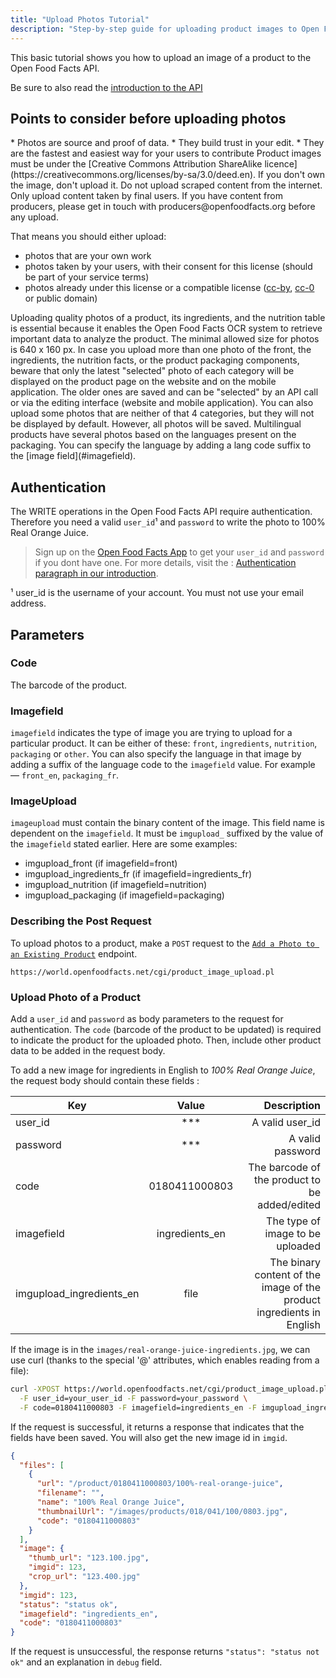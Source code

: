 ```yaml
---
title: "Upload Photos Tutorial"
description: "Step-by-step guide for uploading product images to Open Food Facts API with authentication and proper formatting"
---
```



This basic tutorial shows you how to upload an image of a product to the Open Food Facts API.

Be sure to also read the [introduction to the API](/docs/Product-Opener/api-docs)

## Points to consider before uploading photos

<Steps>
<Step title="Why photos are important on Open Food Facts">
* Photos are source and proof of data.
* They build trust in your edit.
* They are the fastest and easiest way for your users to contribute
</Step>
<Step title="Image license">
Product images must be under the [Creative Commons Attribution ShareAlike licence](https://creativecommons.org/licenses/by-sa/3.0/deed.en).
If you don't own the image, don't upload it. Do not upload scraped content from the internet. Only upload content taken by final users. If you have content from producers, please get in touch with producers@openfoodfacts.org before any upload.

That means you should either upload:

- photos that are your own work
- photos taken by your users, with their consent for this license (should be part of your service terms)
- photos already under this license or a compatible license ([cc-by](https://creativecommons.org/licenses/by/4.0/), [cc-0](https://creativecommons.org/share-your-work/public-domain/cc0/) or public domain)

</Step>
<Step title="Image Quality">
Uploading quality photos of a product, its ingredients, and the nutrition table is essential because it enables the Open Food Facts OCR system to retrieve important data to analyze the product. The minimal allowed size for photos is 640 x 160 px.
</Step>
<Step title="Upload Behavior">
In case you upload more than one photo of the front, the ingredients, the nutrition facts, or the product packaging components, beware that only the latest "selected" photo of each category will be displayed on the product page on the website and on the mobile application.
The older ones are saved and can be "selected" by an API call or via the editing interface (website and mobile application).
You can also upload some photos that are neither of that 4 categories, but they will not be displayed by default. However, all photos will be saved.
</Step>
<Step title="Label Languages">
Multilingual products have several photos based on the languages present on the packaging. You can specify the language by adding a lang code suffix to the [image field](#imagefield).
</Step>
</Steps>

## Authentication

The WRITE operations in the Open Food Facts API require authentication. Therefore you need a valid `user_id`¹ and `password` to write the photo to 100% Real Orange Juice.

> Sign up on the [Open Food Facts App](https://world.openfoodfacts.org/) to get your `user_id` and `password` if you dont have one.
> For more details, visit the : [Authentication paragraph in our introduction](/docs/Product-Opener/api-docs/index#authentication).

¹ user_id is the username of your account. You must not use your email address.

## Parameters

### Code

The barcode of the product.

### Imagefield

`imagefield` indicates the type of image you are trying to upload for a particular product. It can be either of these: `front`, `ingredients`, `nutrition`, `packaging` or `other`. You can also specify the language in that image by adding a suffix of the language code to the `imagefield` value. For example — `front_en`, `packaging_fr`.

### ImageUpload

`imageupload` must contain the binary content of the image. This field name is dependent on the `imagefield`. It must be `imgupload_` suffixed by the value of the `imagefield` stated earlier. Here are some examples:

- imgupload_front (if imagefield=front)
- imgupload_ingredients_fr (if imagefield=ingredients_fr)
- imgupload_nutrition (if imagefield=nutrition)
- imgupload_packaging (if imagefield=packaging)

### Describing the Post Request

To upload photos to a product, make a `POST` request to the [`Add a Photo to an Existing Product`](https://openfoodfacts.github.io/openfoodfacts-server/api/ref-v2/#post-/cgi/product_image_upload.pl) endpoint.

```text title="Image Upload Endpoint"
https://world.openfoodfacts.net/cgi/product_image_upload.pl
```

### Upload Photo of a Product

Add a `user_id` and `password` as body parameters to the request for authentication. The `code` (barcode of the product to be updated) is required to indicate the product for the uploaded photo. Then, include other product data to be added in the request body.

To add a new image for ingredients in English to _100% Real Orange Juice_, the request body should contain these fields :

| Key                      |     Value      |                                                           Description |
| ------------------------ | :------------: | --------------------------------------------------------------------: |
| user_id                  |     \*\*\*     |                                                       A valid user_id |
| password                 |     \*\*\*     |                                                      A valid password |
| code                     | 0180411000803  |                         The barcode of the product to be added/edited |
| imagefield               | ingredients_en |                                      The type of image to be uploaded |
| imgupload_ingredients_en |      file      | The binary content of the image of the product ingredients in English |

If the image is in the `images/real-orange-juice-ingredients.jpg`, we can use curl (thanks to the special '@' attributes, which enables reading from a file):

```bash title="Upload Ingredients Image with cURL"
curl -XPOST https://world.openfoodfacts.net/cgi/product_image_upload.pl \
  -F user_id=your_user_id -F password=your_password \
  -F code=0180411000803 -F imagefield=ingredients_en -F imgupload_ingredients_en=@images/real-orange-juice-ingredients.jpg
```

If the request is successful, it returns a response that indicates that the fields have been saved.
You will also get the new image id in `imgid`.

```json
{
  "files": [
    {
      "url": "/product/0180411000803/100%-real-orange-juice",
      "filename": "",
      "name": "100% Real Orange Juice",
      "thumbnailUrl": "/images/products/018/041/100/0803.jpg",
      "code": "0180411000803"
    }
  ],
  "image": {
    "thumb_url": "123.100.jpg",
    "imgid": 123,
    "crop_url": "123.400.jpg"
  },
  "imgid": 123,
  "status": "status ok",
  "imagefield": "ingredients_en",
  "code": "0180411000803"
}
```

If the request is unsuccessful, the response returns `"status": "status not ok"` and an explanation in `debug` field.
